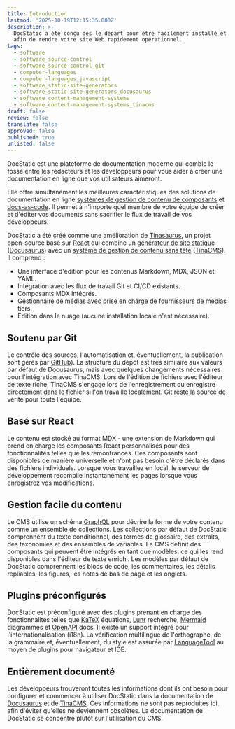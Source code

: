 ```yaml
---
title: Introduction
lastmod: '2025-10-19T12:15:35.000Z'
description: >-
  DocStatic a été conçu dès le départ pour être facilement installé et utilisé
  afin de rendre votre site Web rapidement opérationnel.
tags:
  - software
  - software_source-control
  - software_source-control_git
  - computer-languages
  - computer-languages_javascript
  - software_static-site-generators
  - software_static-site-generators_docusaurus
  - software_content-management-systems
  - software_content-management-systems_tinacms
draft: false
review: false
translate: false
approved: false
published: true
unlisted: false
---
```


DocStatic est une plateforme de documentation moderne qui comble le fossé entre les rédacteurs et les développeurs pour vous aider à créer une documentation en ligne que vos utilisateurs aimeront.

Elle offre simultanément les meilleures caractéristiques des solutions de documentation en ligne [systèmes de gestion de contenu de composants](https://en.wikipedia.org/wiki/Component_content_management_system) et [docs-as-code](https://www.writethedocs.org/guide/docs-as-code/). Il permet à n'importe quel membre de votre équipe de créer et d'éditer vos documents sans sacrifier le flux de travail de vos développeurs.

DocStatic a été créé comme une amélioration de [Tinasaurus](https://tina.io/blog/tinasaurus-docusaurus-starter), un projet open-source basé sur [React](https://react.dev/) qui combine un [générateur de site statique](https://fr.wikipedia.org/wiki/G%C3%A9n%C3%A9rateur_de_site_statique) ([Docusaurus](https://docusaurus.io/fr/)) avec un [système de gestion de contenu sans tête](https://en.wikipedia.org/wiki/Headless_content_management_system) ([TinaCMS](https://tina.io/)). Il comprend :

* Une interface d'édition pour les contenus Markdown, MDX, JSON et YAML.
* Intégration avec les flux de travail Git et CI/CD existants.
* Composants MDX intégrés.
* Gestionnaire de médias avec prise en charge de fournisseurs de médias tiers.
* Édition dans le nuage (aucune installation locale n'est nécessaire).

## Soutenu par Git

Le contrôle des sources, l'automatisation et, éventuellement, la publication sont gérés par [GitHub](https://fr.github.com/)). La structure du dépôt est très similaire aux valeurs par défaut de Docusaurus, mais avec quelques changements nécessaires pour l'intégration avec TinaCMS. Lors de l'édition de fichiers avec l'éditeur de texte riche, TinaCMS s'engage lors de l'enregistrement ou enregistre directement dans le fichier si l'on travaille localement. Git reste la source de vérité pour toute l'équipe.

## Basé sur React

Le contenu est stocké au format MDX - une extension de Markdown qui prend en charge les composants React personnalisés pour des fonctionnalités telles que les remontrances. Ces composants sont disponibles de manière universelle et n'ont pas besoin d'être déclarés dans des fichiers individuels. Lorsque vous travaillez en local, le serveur de développement recompile instantanément les pages lorsque vous enregistrez vos modifications.

## Gestion facile du contenu

Le CMS utilise un schéma [GraphQL](https://graphql.org/) pour décrire la forme de votre contenu comme un ensemble de collections. Les collections par défaut de DocStatic comprennent du texte conditionnel, des termes de glossaire, des extraits, des taxonomies et des ensembles de variables. Le CMS définit des composants qui peuvent être intégrés en tant que modèles, ce qui les rend disponibles dans l'éditeur de texte enrichi. Les modèles par défaut de DocStatic comprennent les blocs de code, les commentaires, les détails repliables, les figures, les notes de bas de page et les onglets.

## Plugins préconfigurés

DocStatic est préconfiguré avec des plugins prenant en charge des fonctionnalités telles que [KaTeX](https://katex.org/) équations, [Lunr](https://lunrjs.com/) recherche, [Mermaid](https://mermaid.js.org/) diagrammes et [OpenAPI](https://www.openapis.org/) docs. Il existe un support intégré pour l'internationalisation (i18n). La vérification multilingue de l'orthographe, de la grammaire et, éventuellement, du style est assurée par [LanguageTool](https://languagetool.org/fr/) au moyen de plugins pour navigateur et IDE.

## Entièrement documenté

Les développeurs trouveront toutes les informations dont ils ont besoin pour configurer et commencer à utiliser DocStatic dans la documentation de [Docusaurus](https://docusaurus.io/fr/docs) et de [TinaCMS](https://tina.io/docs). Ces informations ne sont pas reproduites ici, afin d'éviter qu'elles ne deviennent obsolètes. La documentation de DocStatic se concentre plutôt sur l'utilisation du CMS.
